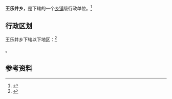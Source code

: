 {{中国乡级行政区|64/03/23/200/000}}

'''王乐井乡'''，是{{PRC admin/fullname|64/03/23/200/000|3}}下辖的一个[[乡镇|乡镇]]级行政单位。<ref>{{PRC admin/ref sgc|{{PRC admin/parent|64/03/23/200/000}}}}</ref>

== 行政区划 ==

王乐井乡下辖以下地区：<ref>{{PRC admin/ref sgc|64/03/23/200/000}}</ref>

{{PRC admin/children|64/03/23/200/000}}。

== 参考资料 ==

{{reflist}}

{{行政区划小作品}}
{{PRC admin/navcat|64/03/23/200/000}}